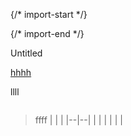 
{/* import-start */}
  
{/* import-end */}
   
<STitle>
Untitled
</STitle>

[hhhh](https://baidu.com)

llll

<SCodeBlockTab>

<SCodeBlock language="js" focus="" filename="Universal" tabid="0">

```js
```
</SCodeBlock>

</SCodeBlockTab>

> ffff
> |  |  |
> |--|--|
> |  |  |
> |  |  |
>
